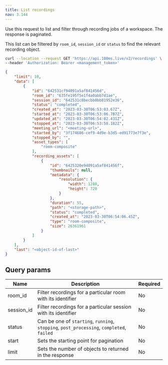 ```yaml
---
title: List recordings
nav: 3.144
---
```


Use this request to list and filter through recording jobs of a workspace. The response is paginated.

This list can be filtered by `room_id`, `session_id` or `status` to find the relevant recording object.

<GetRequest title="https://api.100ms.live/v2/recordings" />
<Request id="req-0">

```bash
curl --location --request GET 'https://api.100ms.live/v2/recordings' \
--header 'Authorization: Bearer <management_token>'
```

</Request>

<ResponseBox id="res-0" status="200 OK">

```json
{
    "limit": 10,
    "data": [
        {
            "id": "642531cf94091a5af841456d",
            "room_id": "635fe195f5e1f4a0abb7d1ae",
            "session_id": "642531c8becbb0bb81952e36",
            "status": "completed",
            "created_at": "2023-03-30T06:53:03.67Z",
            "started_at": "2023-03-30T06:53:06.787Z",
            "updated_at": "2023-03-30T06:54:02.431Z",
            "stopped_at": "2023-03-30T06:53:58.182Z",
            "meeting_url": "<meeting-url>",
            "started_by": "3f174686-cef9-4d9e-b3d5-ed91773e7f3e",
            "stopped_by": "",
            "asset_types": [
                "room-composite"
            ],
            "recording_assets": [
                {
                    "id": "6425320e94091a5af841456f",
                    "thumbnails": null,
                    "metadata": {
                        "resolution": {
                            "width": 1280,
                            "height": 720
                        }
                    },
                    "duration": 55,
                    "path": "<storage-path>",
                    "status": "completed",
                    "created_at": "2023-03-30T06:54:06.45Z",
                    "type": "room-composite",
                    "size": 26361961
                }
            ]
        }
    ],
    "last": "<object-id-of-last>"
}
```

</ResponseBox>

## Query params

| Name   | Description | Required |
| ------ | -------- | ------- |
| room_id | Filter recordings for a particular room with its identifier | No |
| session_id | Filter recordings for a particular session with its identifier | No |
| status | Can be one of `starting`, `running`, `stopping`, `post_processing`, `completed`, `failed` | No |
| start | Sets the starting point for pagination | No |
| limit | Sets the number of objects to returned in the response | No |
